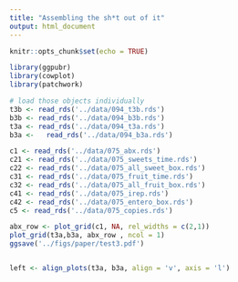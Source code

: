 ```yaml
---
title: "Assembling the sh*t out of it"
output: html_document
---
```


```r
knitr::opts_chunk$set(echo = TRUE)
```

```r
library(ggpubr)
library(cowplot)
library(patchwork)
```

```r
# load those objects individually
t3b <- read_rds('../data/094_t3b.rds')
b3b <- read_rds('../data/094_b3b.rds')
t3a <- read_rds('../data/094_t3a.rds')
b3a <-   read_rds('../data/094_b3a.rds')

c1 <- read_rds('../data/075_abx.rds')
c21 <- read_rds('../data/075_sweets_time.rds')
c22 <- read_rds('../data/075_all_sweet_box.rds')
c31 <- read_rds('../data/075_fruit_time.rds')
c32 <- read_rds('../data/075_all_fruit_box.rds')
c41 <- read_rds('../data/075_irep.rds')
c42 <- read_rds('../data/075_entero_box.rds')
c5 <- read_rds('../data/075_copies.rds')

```

```r
abx_row <- plot_grid(c1, NA, rel_widths = c(2,1))
plot_grid(t3a,b3a, abx_row , ncol = 1)
ggsave('../figs/paper/test3.pdf')


left <- align_plots(t3a, b3a, align = 'v', axis = 'l')
```

